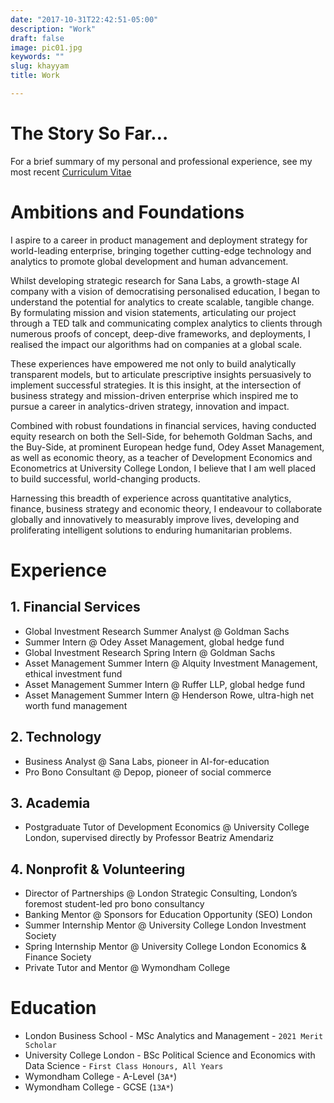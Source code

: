 ```yaml
---
date: "2017-10-31T22:42:51-05:00"
description: "Work"
draft: false
image: pic01.jpg   
keywords: ""
slug: khayyam
title: Work  

---
```


# The Story So Far...

For a brief summary of my personal and professional experience, see my most recent [Curriculum Vitae](https://drive.google.com/file/d/12SyD72Co9dRg4MpBBCtA92TIyoUoLI9t/view?usp=sharing "Alberto Lambert - Curriculum Vitae")

# Ambitions and Foundations

I aspire to a career in product management and deployment strategy for world-leading enterprise, bringing together cutting-edge technology and analytics to promote global development and human advancement. 

Whilst developing strategic research for Sana Labs, a growth-stage AI company with a vision of democratising personalised education, I began to understand the potential for analytics to create scalable, tangible change. By formulating mission and vision statements, articulating our project through a TED talk and communicating complex analytics to clients through numerous proofs of concept, deep-dive frameworks, and deployments, I realised the impact our algorithms had on companies at a global scale. 

These experiences have empowered me not only to build analytically transparent models, but to articulate prescriptive insights persuasively to implement successful strategies. It is this insight, at the intersection of business strategy and mission-driven enterprise which inspired me to pursue a career in analytics-driven strategy, innovation and impact.

Combined with robust foundations in financial services, having conducted equity research on both the Sell-Side, for behemoth Goldman Sachs, and the Buy-Side, at prominent European hedge fund, Odey Asset Management, as well as economic theory, as a teacher of Development Economics and Econometrics at University College London, I believe that I am well placed to build successful, world-changing products. 

Harnessing this breadth of experience across quantitative analytics, finance, business strategy and economic theory, I endeavour to collaborate globally and innovatively to measurably improve lives, developing and proliferating intelligent solutions to enduring humanitarian problems.

# Experience

## 1. Financial Services 

* Global Investment Research Summer Analyst @ Goldman Sachs
* Summer Intern @ Odey Asset Management, global hedge fund
* Global Investment Research Spring Intern @ Goldman Sachs
* Asset Management Summer Intern @ Alquity Investment Management, ethical investment fund
* Asset Management Summer Intern @ Ruffer LLP, global hedge fund
* Asset Management Summer Intern @ Henderson Rowe, ultra-high net worth fund management

## 2. Technology

* Business Analyst @ Sana Labs, pioneer in AI-for-education  
* Pro Bono Consultant @ Depop, pioneer of social commerce  

## 3. Academia 

* Postgraduate Tutor of Development Economics @ University College London, supervised directly by Professor Beatriz Amendariz  

## 4. Nonprofit & Volunteering

* Director of Partnerships @ London Strategic Consulting, London's foremost student-led pro bono consultancy  
* Banking Mentor @ Sponsors for Education Opportunity (SEO) London  
* Summer Internship Mentor @ University College London Investment Society  
* Spring Internship Mentor @ University College London Economics & Finance Society  
* Private Tutor and Mentor @ Wymondham College  

# Education

* London Business School - MSc Analytics and Management - `2021 Merit Scholar`  
* University College London - BSc Political Science and Economics with Data Science - `First Class Honours, All Years`  
* Wymondham College - A-Level (`3A*`) 
* Wymondham College - GCSE (`13A*`) 
